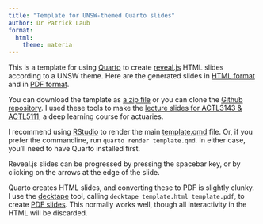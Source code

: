```yaml
---
title: "Template for UNSW-themed Quarto slides"
author: Dr Patrick Laub
format:
  html:
    theme: materia
---
```


This is a template for using [Quarto](http://quarto.org) to create [reveal.js](http://revealjs.com) HTML slides according to a UNSW theme.
Here are the generated slides in [HTML format](template.html) and in [PDF format](template.pdf). 

You can download the template as [a zip file](https://github.com/Pat-Laub/UNSW-Quarto-Slides-Template/releases/download/v1.1.0/UNSW-Quarto-Slides-Template.zip) or you can clone the [Github repository](https://github.com/Pat-Laub/UNSW-Quarto-Slides-Template).
I used these tools to make the [lecture slides for ACTL3143 & ACTL5111](http://pat-laub.github.io/DeepLearningForActuaries/), a deep learning course for actuaries.

I recommend using [RStudio](http://rstudio.com) to render the main [template.qmd](https://github.com/Pat-Laub/UNSW-Quarto-Slides-Template/blob/main/template.qmd) file.
Or, if you prefer the commandline, run `quarto render template.qmd`.
In either case, you'll need to have Quarto installed first.

::: {.callout-note}
Reveal.js slides can be progressed by pressing the spacebar key, or by clicking on the arrows at the edge of the slide.
:::

::: {.callout-warning}
Quarto creates HTML slides, and converting these to PDF is slightly clunky.
I use the [decktape](https://github.com/astefanutti/decktape) tool, calling `decktape template.html template.pdf`, to create [PDF slides](template.pdf).
This normally works well, though all interactivity in the HTML will be discarded.
:::
